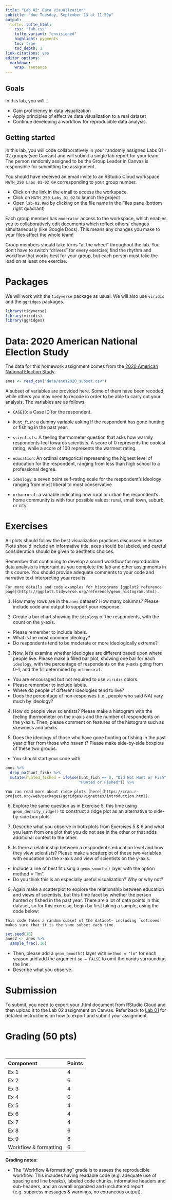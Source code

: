 ```yaml
---
title: "Lab 02: Data Visualization"
subtitle: "due Tuesday, September 13 at 11:59p"
output: 
  tufte::tufte_html:
    css: "lab.css"
    tufte_variant: "envisioned"
    highlight: pygments
    toc: true
    toc_depth: 1
link-citations: yes
editor_options: 
  markdown: 
    wrap: sentence
---
```


## Goals

In this lab, you will...

- Gain proficiency in data visualization
- Apply principles of effective data visualization to a real dataset
- Continue developing a workflow for reproducible data analysis.

## Getting started 

In this lab, you will code collaboratively in your randomly assigned Labs 01 - 02 groups (see Canvas) and will submit a single lab report for your team. The person randomly assigned to be the Group Leader in Canvas is responsible for submitting the assignment. 

You should have received an email invite to an RStudio Cloud workspace `MATH_250 Labs 01-02 G#` corresponding to your group number. 

+ Click on the link in the email to access the workspace. 
+ Click on `MATH_250_Labs_01_02` to launch the project
+ Open `lab-02.Rmd` by clicking on the file name in the Files pane (bottom right quadrant)

Each group member has `moderator` access to the workspace, which enables you to collaboratively edit documents which reflect others' changes simultaneously (like Google Docs). This means any changes you make to your files affect the whole team! 

Group members should take turns "at the wheel" throughout the lab. You don't have to switch "drivers" for every exercise; find the rhythm and workflow that works best for your group, but each person must take the lead on at least one exercise.  

# Packages

We will work with the `tidyverse` package as usual. We will also use `viridis` and the `ggridges` packages.

```r
library(tidyverse)
library(viridis)
library(ggridges)
```

# Data: 2020 American National Election Study

The data for this homework assignment comes from the [2020 American National Election Study](https://electionstudies.org/data-center/2020-time-series-study/).

```r
anes <- read_csv("data/anes2020_subset.csv")
```

A subset of variables are provided here. Some of them have been recoded, while others you may need to recode in order to be able to carry out your analysis. The variables are as follows:

- `CASEID`: a Case ID for the respondent.

- `hunt_fish`: a dummy variable asking if the respondent has gone hunting or fishing in the past year.

- `scientists`: A feeling thermometer question that asks how warmly respondents feel towards scientists. A score of 0 represents the coolest rating, while a score of 100 represents the warmest rating.

- `education`: An ordinal categorical representing the highest level of education for the respondent, ranging from less than high school to a professional degree.

- `ideology`: a seven point self-rating scale for the respondent’s ideology ranging from most liberal to most conservative

- `urbanrural`: a variable indicating how rural or urban the respondent’s home community is with four possible values: rural, small town, suburb, or city.

# Exercises 

All plots should follow the best visualization practices discussed in lecture. Plots should include an informative title, axes should be labeled, and careful consideration should be given to aesthetic choices.

Remember that continuing to develop a sound workflow for reproducible data analysis is important as you complete the lab and other assignments in this course. You should provide adequate comments to your code and narrative text interpreting your results.  

```marginfigure
For more details and code examples for histograms [ggplot2 reference page](https://ggplot2.tidyverse.org/reference/geom_histogram.html).
```

1. How many rows are in the `anes` dataset? How many columns? Please include code and output to support your response. 

2. Create a bar chart showing the `ideology` of the respondents, with the count on the y-axis. 
  - Please remember to include labels. 
  - What is the most common ideology? 
  - Do respondents tend to be moderate or more ideologically extreme?

3. Now, let’s examine whether ideologies are different based upon where people live. Please make a filled bar plot, showing one bar for each `ideology`, with the percentage of respondents on the y-axis going from 0-1, and the fill determined by `urbanrural`. 
  - You are encouraged but not required to use `viridis` colors. 
  - Please remember to include labels. 
  - Where do people of different ideologies tend to live? 
  - Does the percentage of non-responses (i.e., people who said NA) vary much by ideology?
  
4. How do people view scientists? Please make a histogram with the feeling thermometer on the x-axis and the number of respondents on the y-axis. Then, please comment on features of the histogram such as skewness and peaks.

5. Does the ideology of those who have gone hunting or fishing in the past year differ from those who haven’t? Please make side-by-side boxplots of these two groups.
  - You should start your code with:

```r
anes %>%
  drop_na(hunt_fish) %>%
  mutate(hunted_fished = ifelse(hunt_fish == 0, "Did Not Hunt or Fish",  
                                "Hunted or Fished")) %>%
```

```marginfigure
You can read more about ridge plots [here](https://cran.r-project.org/web/packages/ggridges/vignettes/introduction.html).
```

6. Explore the same question as in Exercise 5, this time using `geom_density_ridge()` to construct a ridge plot as an alternative to side-by-side box plots. 



7. Describe what you observe in both plots from Exercises 5 & 6 and what you learn from one plot that you do not see in the other or that adds additional context to the other.

8. Is there a relationship between a respondent’s education level and how they view scientists? Please make a scatterplot of these two variables with education on the x-axis and view of scientists on the y-axis. 
  - Include a line of best fit using a `geom_smooth()` layer with the option method = "lm". 
  - Do you think this is an especially useful visualization? Why or why not?
  
9. Again make a scatterplot to explore the relationship between education and views of scientists, but this time facet by whether the person hunted or fished in the past year. 
There are a lot of data points in this dataset, so for this exercise, begin by first taking a sample, using the code below: 

```marginfigure
This code takes a random subset of the dataset– including `set.seed` makes sure that it is the same subset each time.
```

```r
set.seed(18)
anes2 <- anes %>%
  sample_frac(.10)
```

- Then, please add a `geom_smooth()` layer with `method = "lm"` for each season and add the argument `se = FALSE` to omit the bands surrounding the line. 
- Describe what you observe.

# Submission

To submit, you need to export your .html document from RStudio Cloud and then upload it to the Lab 02 assignment on Canvas. Refer back to [Lab 01](https://kgfitzgerald.github.io/APU_MATH_250/labs/lab-01-hello-r.html) for detailed instructions on how to export and submit your assignment. 

# Grading (50 pts)

<br>

| Component | Points |
|:----------|:-------|
| Ex 1      | 4      |
| Ex 2      | 6    |
| Ex 3      | 4    |
| Ex 4      | 6     |
| Ex 5      | 4      |
| Ex 6      | 4    |
| Ex 7      | 4    |
| Ex 8      | 6    |
| Ex 9      | 6    |
| Workflow & formatting   | 6      |

**Grading notes**:

-   The "Workflow & formatting" grade is to assess the reproducible workflow. This includes having readable code (e.g. adequate use of spacing and line breaks), labeled code chunks, informative headers and sub-headers, and an overall organized and uncluttered report (e.g. suppress messages & warnings, no extraneous output). 

